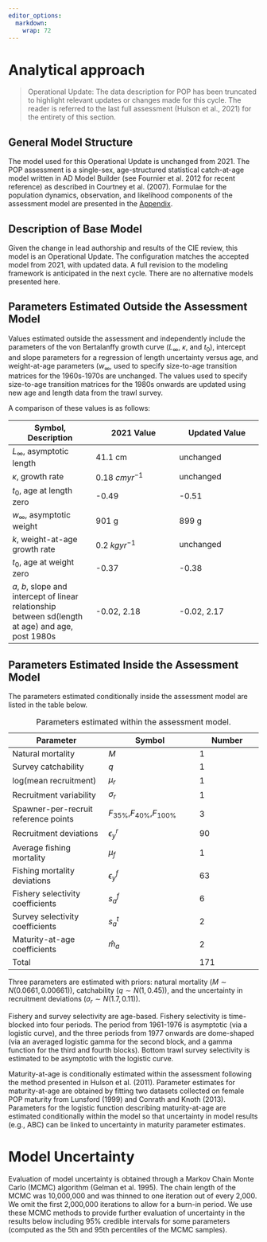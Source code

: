 ```yaml
---
editor_options: 
  markdown: 
    wrap: 72
---
```


# Analytical approach

> Operational Update: The data description for POP has been truncated to
> highlight relevant updates or changes made for this cycle. The reader
> is referred to the last full assessment (Hulson et al., 2021) for the
> entirety of this section.

## General Model Structure

The model used for this Operational Update is unchanged from 2021. The
POP assessment is a single-sex, age-structured statistical catch-at-age
model written in AD Model Builder (see Fournier et al. 2012 for recent
reference) as described in Courtney et al. (2007). Formulae for the
population dynamics, observation, and likelihood components of the
assessment model are presented in the [Appendix](#appxeqs).

## Description of Base Model

Given the change in lead authorship and results of the CIE review, this
model is an Operational Update. The configuration matches the accepted
model from 2021, with updated data. A full revision to the modeling
framework is anticipated in the next cycle. There are no alternative
models presented here.

## Parameters Estimated Outside the Assessment Model {#parest}

Values estimated outside the assessment and independently include the
parameters of the von Bertalanffy growth curve ($L_\infty$, $\kappa$,
and $t_0$), intercept and slope parameters for a regression of length
uncertainty versus age, and weight-at-age parameters ($w_\infty$, used
to specify size-to-age transition matrices for the 1960s-1970s are
unchanged. The values used to specify size-to-age transition matrices
for the 1980s onwards are updated using new age and length data from the
trawl survey.

A comparison of these values is as follows:

| Symbol, Description                                                                                | 2021 Value        | Updated Value |
|------------------------|------------------------|------------------------|
| $L_\infty$, asymptotic length                                                                      | 41.1 cm           | unchanged     |
| $\kappa$, growth rate                                                                              | 0.18 $cm yr^{-1}$ | unchanged     |
| $t_0$, age at length zero                                                                          | -0.49             | -0.51         |
| $w_\infty$, asymptotic weight                                                                      | 901 g             | 899 g         |
| $k$, weight-at-age growth rate                                                                     | 0.2 $kg yr^{-1}$  | unchanged     |
| $t_0$, age at weight zero                                                                          | -0.37             | -0.38         |
| $a$, $b$, slope and intercept of linear relationship between sd(length at age) and age, post 1980s | -0.02, 2.18       | -0.02, 2.17   |

## Parameters Estimated Inside the Assessment Model

The parameters estimated conditionally inside the assessment model are
listed in the table below.

| Parameter                            | Symbol                            | Number |
|----------------------------|--------------------------|------------------|
| Natural mortality                    | $M$                               | 1      |
| Survey catchability                  | $q$                               | 1      |
| log(mean recruitment)                | $\mu_r$                           | 1      |
| Recruitment variability              | $\sigma_r$                        | 1      |
| Spawner-per-recruit reference points | $F_{35\%}$,$F_{40\%}$,$F_{100\%}$ | 3      |
| Recruitment deviations               | $\epsilon_y^r$                    | 90     |
| Average fishing mortality            | $\mu_f$                           | 1      |
| Fishing mortality deviations         | $\epsilon_y^f$                    | 63     |
| Fishery selectivity coefficients     | $s_a^f$                           | 6      |
| Survey selectivity coefficients      | $s_a^t$                           | 2      |
| Maturity-at-age coefficients         | $\hat m_a$                        | 2      |
| Total                                |                                   | 171    |

: Parameters estimated within the assessment model.

Three parameters are estimated with priors: natural mortality
($M \sim N(0.0661,0.00661)$), catchability ($q \sim N(1, 0.45)$), and
the uncertainty in recruitment deviations ($\sigma_r \sim N(1.7,0.11)$).

Fishery and survey selectivity are age-based. Fishery selectivity is
time-blocked into four periods. The period from 1961-1976 is asymptotic
(via a logistic curve), and the three periods from 1977 onwards are
dome-shaped (via an averaged logistic gamma for the second block, and a
gamma function for the third and fourth blocks). Bottom trawl survey
selectivity is estimated to be asymptotic with the logistic curve.

Maturity-at-age is conditionally estimated within the assessment
following the method presented in Hulson et al. (2011). Parameter
estimates for maturity-at-age are obtained by fitting two datasets
collected on female POP maturity from Lunsford (1999) and Conrath and
Knoth (2013). Parameters for the logistic function describing
maturity-at-age are estimated conditionally within the model so that
uncertainty in model results (e.g., ABC) can be linked to uncertainty in
maturity parameter estimates.

# Model Uncertainty {#modeluncertainty}

Evaluation of model uncertainty is obtained through a Markov Chain Monte
Carlo (MCMC) algorithm (Gelman et al. 1995). The chain length of the
MCMC was 10,000,000 and was thinned to one iteration out of every 2,000.
We omit the first 2,000,000 iterations to allow for a burn-in period. We
use these MCMC methods to provide further evaluation of uncertainty in
the results below including 95% credible intervals for some parameters
(computed as the 5th and 95th percentiles of the MCMC samples).
